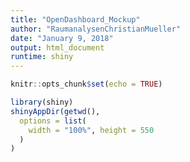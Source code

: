 ```yaml
---
title: "OpenDashboard_Mockup"
author: "RaumanalysenChristianMueller"
date: "January 9, 2018"
output: html_document
runtime: shiny
---
```


```r
knitr::opts_chunk$set(echo = TRUE)
```


```r
library(shiny)
shinyAppDir(getwd(),
  options = list(
    width = "100%", height = 550
  )
)
```

